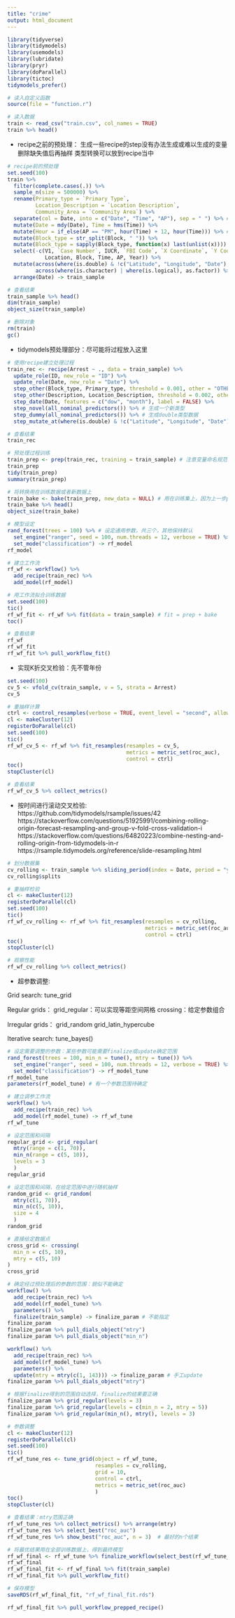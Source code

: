 ---
title: "crime"
output: html_document
---

```{r, message=FALSE}
library(tidyverse)
library(tidymodels)
library(usemodels)
library(lubridate)
library(pryr)
library(doParallel)
library(tictoc)
tidymodels_prefer()
```


```{r}
# 读入自定义函数
source(file = "function.r")
```


```{r, message=FALSE}
# 读入数据
train <- read_csv("train.csv", col_names = TRUE)
train %>% head()
```

* recipe之前的预处理：
生成一些recipe的step没有办法生成或难以生成的变量
删除缺失值后再抽样
类型转换可以放到recipe当中

```{r}
# recipe前的预处理
set.seed(100)
train %>% 
  filter(complete.cases(.)) %>% 
  sample_n(size = 500000) %>% 
  rename(Primary_type = `Primary Type`, 
         Location_Description = `Location Description`, 
         Community_Area = `Community Area`) %>%
  separate(col = Date, into = c("Date", "Time", "AP"), sep = " ") %>% # 复杂处理放到recipe外处理
  mutate(Date = mdy(Date), Time = hms(Time)) %>% 
  mutate(Hour = if_else(AP == "PM", hour(Time) + 12, hour(Time))) %>% # recipe没有关于time的处理工具
  mutate(Block_type = str_split(Block, " ")) %>% 
  mutate(Block_type = sapply(Block_type, function(x) last(unlist(x)))) %>% 
  select(-c(V1, `Case Number`, IUCR, `FBI Code`, `X Coordinate`, `Y Coordinate`, `Updated On`, 
            Location, Block, Time, AP, Year)) %>% 
  mutate(across(where(is.double) & !c("Latitude", "Longitude", "Date"), as.integer),
         across(where(is.character) | where(is.logical), as.factor)) %>% 
  arrange(Date) -> train_sample

# 查看结果
train_sample %>% head()
dim(train_sample)
object_size(train_sample)

# 删除对象
rm(train)
gc()
```

* tidymodels预处理部分：尽可能将过程放入这里

```{r}
# 使用recipe建立处理过程
train_rec <- recipe(Arrest ~ ., data = train_sample) %>% 
  update_role(ID, new_role = "ID") %>% 
  update_role(Date, new_role = "Date") %>% 
  step_other(Block_type, Primary_type, threshold = 0.001, other = "OTHER_TYPE") %>%           # 前期探索分析确定
  step_other(Description, Location_Description, threshold = 0.002, other = "OTHER_TYPE") %>%  # 前期探索分析确定
  step_date(Date, features = c("dow", "month"), label = FALSE) %>%                            # 只保留数字
  step_novel(all_nominal_predictors()) %>% # 生成一个新类型
  step_dummy(all_nominal_predictors()) %>% # 生成double类型数据
  step_mutate_at(where(is.double) & !c("Latitude", "Longitude", "Date"), fn = as.integer)     # 解决dummy后二分数据为double的问题

# 查看结果
train_rec
```

```{r}
# 预处理过程训练
train_prep <- prep(train_rec, training = train_sample) # 注意变量命名规范
train_prep
tidy(train_prep)
summary(train_prep)
```

```{r}
# 将转换用在训练数据或者新数据上
train_bake <- bake(train_prep, new_data = NULL) # 用在训练集上，因为上一步prep中已经处理了训练集，因此为NULL
train_bake %>% head()
object_size(train_bake)
```

```{r}
# 模型设定
rand_forest(trees = 100) %>% # 设定通用参数，共三个，其他保持默认
  set_engine("ranger", seed = 100, num.threads = 12, verbose = TRUE) %>%  # 设定每个库对应的参数
  set_mode("classification") -> rf_model
rf_model
```

```{r}
# 建立工作流
rf_wf <- workflow() %>% 
  add_recipe(train_rec) %>%
  add_model(rf_model)

# 用工作流拟合训练数据
set.seed(100)
tic()
rf_wf_fit <- rf_wf %>% fit(data = train_sample) # fit = prep + bake
toc()

# 查看结果
rf_wf
rf_wf_fit
rf_wf_fit %>% pull_workflow_fit()
```

* 实现K折交叉检验：先不管年份

```{r}
set.seed(100)
cv_5 <- vfold_cv(train_sample, v = 5, strata = Arrest)
cv_5
```

```{r}
# 重抽样计算
ctrl <- control_resamples(verbose = TRUE, event_level = "second", allow_par = TRUE, parallel_over = "everything")
cl <- makeCluster(12)
registerDoParallel(cl)
set.seed(100)
tic()
rf_wf_cv_5 <- rf_wf %>% fit_resamples(resamples = cv_5, 
                                      metrics = metric_set(roc_auc),
                                      control = ctrl)
toc()
stopCluster(cl)
```


```{r}
# 查看结果
rf_wf_cv_5 %>% collect_metrics()
```

* 按时间进行滚动交叉检验:
https://github.com/tidymodels/rsample/issues/42
https://stackoverflow.com/questions/51925991/combining-rolling-origin-forecast-resampling-and-group-v-fold-cross-validation-i
https://stackoverflow.com/questions/64820223/combine-nesting-and-rolling-origin-from-tidymodels-in-r
https://rsample.tidymodels.org/reference/slide-resampling.html

```{r}
# 划分数据集
cv_rolling <- train_sample %>% sliding_period(index = Date, period = "year", lookback = 3, assess_stop = 2) 
cv_rolling$splits
```

```{r}
# 重抽样检验
cl <- makeCluster(12)
registerDoParallel(cl)
set.seed(100)
tic()
rf_wf_cv_rolling <- rf_wf %>% fit_resamples(resamples = cv_rolling, 
                                            metrics = metric_set(roc_auc), 
                                            control = ctrl)
toc()
stopCluster(cl)
```


```{r}
# 观察性能
rf_wf_cv_rolling %>% collect_metrics()
```

* 超参数调整:

Grid search:
tune_grid

Regular grids：
grid_regular：可以实现等距空间网格
crossing：给定参数组合

Irregular grids：
grid_random
grid_latin_hypercube


Iterative search:
tune_bayes()

```{r}
# 设定需要调整的参数：某些参数可能需要finalize或update确定范围
rand_forest(trees = 100, min_n = tune(), mtry = tune()) %>%
  set_engine("ranger", seed = 100, num.threads = 12, verbose = TRUE) %>%  # 设定每个库对应的参数
  set_mode("classification") -> rf_model_tune
rf_model_tune
parameters(rf_model_tune) # 有一个参数范围待确定
```

```{r}
# 建立调参工作流
workflow() %>% 
  add_recipe(train_rec) %>% 
  add_model(rf_model_tune) -> rf_wf_tune
rf_wf_tune
```

```{r}
# 设定范围和间隔
regular_grid <- grid_regular(
  mtry(range = c(1, 70)),
  min_n(range = c(5, 10)),
  levels = 3
  )
regular_grid

# 设定范围和间隔，在给定范围中进行随机抽样
random_grid <- grid_random(
  mtry(c(1, 70)),
  min_n(c(5, 10)),
  size = 4
  )
random_grid

# 直接给定数据点
cross_grid <- crossing(
  min_n = c(5, 10),
  mtry = c(5, 10)
)
cross_grid

# 确定经过预处理后的参数的范围：貌似不能确定
workflow() %>% 
  add_recipe(train_rec) %>% 
  add_model(rf_model_tune) %>% 
  parameters() %>% 
  finalize(train_sample) -> finalize_param # 不能指定
finalize_param
finalize_param %>% pull_dials_object("mtry")
finalize_param %>% pull_dials_object("min_n")

workflow() %>% 
  add_recipe(train_rec) %>% 
  add_model(rf_model_tune) %>% 
  parameters() %>% 
  update(mtry = mtry(c(1, 143))) -> finalize_param # 手工update
finalize_param %>% pull_dials_object("mtry")

# 根据finalize得到的范围自动选择，finalize的结果要正确
finalize_param %>% grid_regular(levels = 3)
finalize_param %>% grid_regular(levels = c(min_n = 2, mtry = 5))
finalize_param %>% grid_regular(min_n(), mtry(), levels = 3)
```


```{r}
# 参数调整
cl <- makeCluster(12)
registerDoParallel(cl)
set.seed(100)
tic()
rf_wf_tune_res <- tune_grid(object = rf_wf_tune,
                            resamples = cv_rolling,
                            grid = 10,
                            control = ctrl,
                            metrics = metric_set(roc_auc)
                            )
toc()
stopCluster(cl)
```

```{r}
# 查看结果：mtry范围正确
rf_wf_tune_res %>% collect_metrics() %>% arrange(mtry)
rf_wf_tune_res %>% select_best("roc_auc")
rf_wf_tune_res %>% show_best("roc_auc", n = 3)  # 最好的n个结果
```


```{r}
# 将最优结果用在全部训练数据上，得到最终模型
rf_wf_final <- rf_wf_tune %>% finalize_workflow(select_best(rf_wf_tune_res))
rf_wf_final
rf_wf_final_fit <- rf_wf_final %>% fit(train_sample)
rf_wf_final_fit %>% pull_workflow_fit()
```

```{r}
# 保存模型
saveRDS(rf_wf_final_fit, "rf_wf_final_fit.rds")
```


```{r}
rf_wf_final_fit %>% pull_workflow_prepped_recipe()
```

